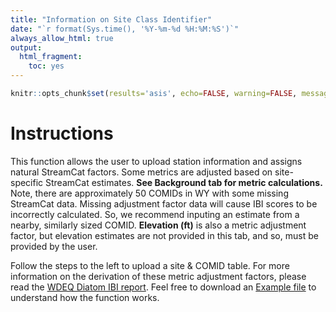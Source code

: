 ```yaml
---
title: "Information on Site Class Identifier"
date: "`r format(Sys.time(), '%Y-%m-%d %H:%M:%S')`"
always_allow_html: true
output:
  html_fragment:
    toc: yes
---
```


```r
knitr::opts_chunk$set(results='asis', echo=FALSE, warning=FALSE, message = FALSE)
```

# Instructions
This function allows the user to upload station information and assigns natural StreamCat factors. Some metrics are adjusted based on site-specific StreamCat estimates. **See Background tab for metric calculations.** Note, there are approximately 50 COMIDs in WY with some missing StreamCat data. Missing adjustment factor data will cause IBI scores to be incorrectly calculated. So, we recommend inputing an estimate from a nearby, similarly sized COMID. **Elevation (ft)** is also a metric adjustment factor, but elevation estimates are not provided in this tab, and so, must be provided by the user.

Follow the steps to the left to upload a site & COMID table. For more information on the derivation of these metric adjustment factors, please read the [WDEQ Diatom IBI report](https://github.com/Blocktt/ShinyAppDocuments/tree/main/WDEQtools/Reports). Feel free to download an [Example file](https://github.com/Blocktt/ShinyAppDocuments/tree/main/WDEQtools/Example_Files) to understand how the function works.
